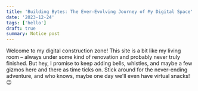 ```yaml
---
title: 'Building Bytes: The Ever-Evolving Journey of My Digital Space'
date: '2023-12-24'
tags: ['hello']
draft: true
summary: Notice post
---
```


Welcome to my digital construction zone! This site is a bit like my living room –
always under some kind of renovation and probably never truly finished. But hey, I promise to keep adding bells, whistles,
and maybe a few gizmos here and there as time ticks on. 
Stick around for the never-ending adventure, and who knows, 
maybe one day we'll even have virtual snacks! 😉
